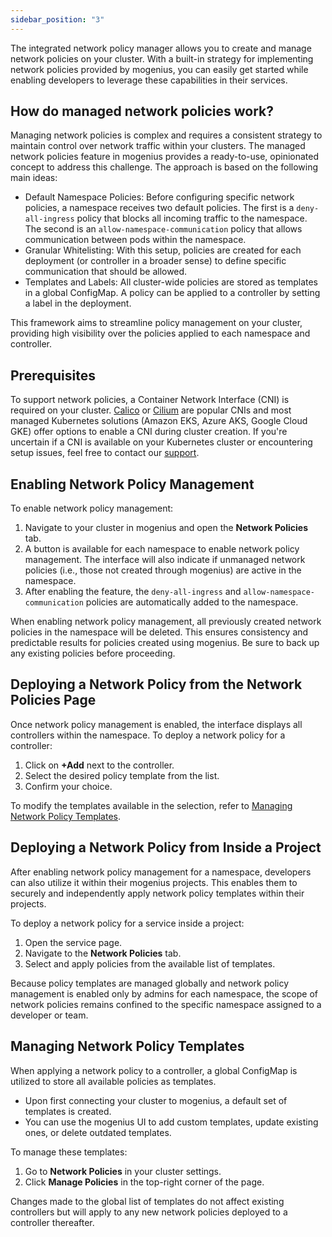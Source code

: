 ```yaml
---
sidebar_position: "3"
---
```


The integrated network policy manager allows you to create and manage network policies on your cluster. With a built-in strategy for implementing network policies provided by mogenius, you can easily get started while enabling developers to leverage these capabilities in their services.

## How do managed network policies work?

Managing network policies is complex and requires a consistent strategy to maintain control over network traffic within your clusters. The managed network policies feature in mogenius provides a ready-to-use, opinionated concept to address this challenge. The approach is based on the following main ideas:

- Default Namespace Policies: Before configuring specific network policies, a namespace receives two default policies. The first is a `deny-all-ingress` policy that blocks all incoming traffic to the namespace. The second is an `allow-namespace-communication` policy that allows communication between pods within the namespace.
- Granular Whitelisting: With this setup, policies are created for each deployment (or controller in a broader sense) to define specific communication that should be allowed.
- Templates and Labels: All cluster-wide policies are stored as templates in a global ConfigMap. A policy can be applied to a controller by setting a label in the deployment.

This framework aims to streamline policy management on your cluster, providing high visibility over the policies applied to each namespace and controller.

## Prerequisites

To support network policies, a Container Network Interface (CNI) is required on your cluster. [Calico](https://www.tigera.io/project-calico/) or [Cilium](https://cilium.io/) are popular CNIs and most managed Kubernetes solutions (Amazon EKS, Azure AKS, Google Cloud GKE) offer options to enable a CNI during cluster creation.
If you're uncertain if a CNI is available on your Kubernetes cluster or encountering setup issues, feel free to contact our [support](mailto:support@mogenius.com).

## Enabling Network Policy Management

To enable network policy management:

1. Navigate to your cluster in mogenius and open the **Network Policies** tab.
2. A button is available for each namespace to enable network policy management. The interface will also indicate if unmanaged network policies (i.e., those not created through mogenius) are active in the namespace.
3. After enabling the feature, the `deny-all-ingress` and `allow-namespace-communication` policies are automatically added to the namespace.

<Warning>
  When enabling network policy management, all previously created network policies in the namespace will be deleted. This ensures consistency and predictable results for policies created using mogenius. Be sure to back up any existing policies before proceeding.
</Warning>

## Deploying a Network Policy from the Network Policies Page

Once network policy management is enabled, the interface displays all controllers within the namespace. To deploy a network policy for a controller:

1. Click on **\+Add** next to the controller.
2. Select the desired policy template from the list.
3. Confirm your choice.

To modify the templates available in the selection, refer to [Managing Network Policy Templates](#managing-network-policy-templates).

## Deploying a Network Policy from Inside a Project

After enabling network policy management for a namespace, developers can also utilize it within their mogenius projects. This enables them to securely and independently apply network policy templates within their projects.

To deploy a network policy for a service inside a project:

1. Open the service page.
2. Navigate to the **Network Policies** tab.
3. Select and apply policies from the available list of templates.

Because policy templates are managed globally and network policy management is enabled only by admins for each namespace, the scope of network policies remains confined to the specific namespace assigned to a developer or team.

## Managing Network Policy Templates

When applying a network policy to a controller, a global ConfigMap is utilized to store all available policies as templates.

- Upon first connecting your cluster to mogenius, a default set of templates is created.
- You can use the mogenius UI to add custom templates, update existing ones, or delete outdated templates.

To manage these templates:

1. Go to **Network Policies** in your cluster settings.
2. Click **Manage Policies** in the top-right corner of the page.

Changes made to the global list of templates do not affect existing controllers but will apply to any new network policies deployed to a controller thereafter.